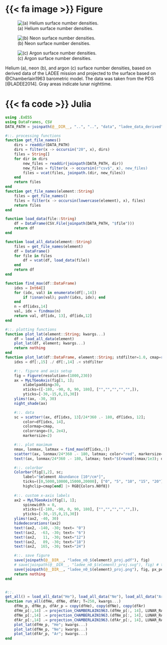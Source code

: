 ::: {.panel-tabset}

# {{< fa image >}} Figure

::: {#fig-ladee-n0 layout-nrow=3}
![(a) Helium surface number densities.](/documentation/planetary_measurements/missions/img/ladee_n0/ladee_n0_He_proj.png)

![(b) Neon surface number densities.](/documentation/planetary_measurements/missions/img/ladee_n0/ladee_n0_Ne_proj.png)

![(c) Argon surface number densities.](/documentation/planetary_measurements/missions/img/ladee_n0/ladee_n0_Ar_proj.png)

Helium (a), neon (b), and argon (c) surface number densities, based on derived data of the LADEE mission and projected to the surface based on @Chamberlain1963 barometric model. The data was taken from the PDS [@LADEE2014]. Gray areas indicate lunar nighttime.
:::

# {{< fa code >}} Julia

```julia
using .ExESS
using DataFrames, CSV
DATA_PATH = joinpath(@__DIR__, "..", "..", "data", "ladee_data_derived")

#::. processing functions
function get_file_names()
    dirs = readdir(DATA_PATH)
    dirs = filter(x -> occursin("20", x), dirs)
    files = String[]
    for dir in dirs
        new_files = readdir(joinpath(DATA_PATH, dir))
        new_files = filter(x -> occursin(r"csv$", x), new_files)
        files = vcat(files, joinpath.(dir, new_files))
    end
    return files
end
function get_file_names(element::String)
    files = get_file_names()
    files = filter(x -> occursin(lowercase(element), x), files)
    return files
end

function load_data(file::String)
    df = DataFrame(CSV.File(joinpath(DATA_PATH, "$file")))
    return df
end

function load_all_data(element::String)
    files = get_file_names(element)
    df = DataFrame()
    for file in files
        df = vcat(df, load_data(file))
    end
    return df
end

function find_max(df::DataFrame)
    idxs = Int64[]
    for (idx, val) in enumerate(df[:,14])
        if !isnan(val); push!(idxs, idx); end
    end
    n = df[idxs,14]
    val, idx = findmax(n)
    return val, df[idx, 13], df[idx,12]
end

#::. plotting functions
function plot_lat(element::String; kwargs...)
    df = load_all_data(element)
    plot_lat(df, element; kwargs...)
    return nothing
end
function plot_lat(df::DataFrame, element::String; stdfilter=1.0, cmap=reverse(ColorSchemes.deep))
    idxs = df[:,15] ./ df[:,14] .< stdfilter

    #::. figure and axis setup
    fig = Figure(resolution=(1000,230))
    ax = MyLTGeoAxis(fig[1, 1];
        xlabelpadding=30,
        xticks=([-180, -90, 0, 90, 180], ["","","","","",]),
        yticks=[-30,-15,0,15,30])
    ylims!(ax, -30, 30)
    night_shade(ax)

    #::. data
    sc = scatter!(ax, df[idxs, 13]/24*360 .- 180, df[idxs, 12];
        color=df[idxs, 14],
        colormap=cmap,
        colorrange=(0, 2e4),
        markersize=2)

    #::. plot maximum
    nmax, lonmax, latmax = find_max(df[idxs,:])
    scatter!(ax, lonmax/24*360 .- 180, latmax; color="red", markersize=10, marker=:utriangle)
    text!(ax, lonmax/24*360 .- 180, latmax; text="$(round((nmax/1e3); digits=1))", halign=:left, valign=:bottom, color="red")

    #::. colorbar
    Colorbar(fig[1,2], sc;
        label="$element Abundance [10³/cm³]",
        ticks=([0,5000,10000,15000,20000], ["0", "5", "10", "15", "20"]),
        highclip=cmap[end] |> RGB{Colors.N0f8})
    
    #::. custom x-axis labels
    ax2 = MyLTGeoAxis(fig[1, 1];
        spinewidth = 0,
        xticks=([-180, -90, 0, 90, 180], ["","","","","",]),
        yticks=[-30,-15,0,15,30])
    ylims!(ax2, -40, 30)
    hidedecorations!(ax2)
    text!(ax2, -140, -30; text= "0")
    text!(ax2,  -63, -30; text= "6")
    text!(ax2,   11, -30; text="12")
    text!(ax2,   89, -30; text="18")
    text!(ax2,  165, -30; text="24")

    #::. save figure
    save(joinpath(@__DIR__, "ladee_n0_$(element)_proj.pdf"), fig)
    # save(joinpath(@__DIR__, "ladee_n0_$(element)_proj.svg"), fig) # too big!
    save(joinpath(@__DIR__, "ladee_n0_$(element)_proj.png"), fig, px_per_unit=4)
    return nothing
end


#::.
get_all() = load_all_data("He"), load_all_data("Ne"), load_all_data("Ar")
function run_all(dfHe, dfNe, dfAr; T=250, kwargs...)
    dfHe_p, dfNe_p, dfAr_p = copy(dfHe), copy(dfNe), copy(dfAr)
    dfHe_p[:,14] .= projection_CHAMBERLAIN1963.(dfHe_p[:, 14], LUNAR_RADIUS .+ dfHe_p[:, 10]*1e3, LUNAR_RADIUS, T, amu2kg(4))
    dfNe_p[:,14] .= projection_CHAMBERLAIN1963.(dfNe_p[:, 14], LUNAR_RADIUS .+ dfNe_p[:, 10]*1e3, LUNAR_RADIUS, T, amu2kg(20))
    dfAr_p[:,14] .= projection_CHAMBERLAIN1963.(dfAr_p[:, 14], LUNAR_RADIUS .+ dfAr_p[:, 10]*1e3, LUNAR_RADIUS, T, amu2kg(40))
    plot_lat(dfHe_p, "He"; kwargs...)
    plot_lat(dfNe_p, "Ne"; kwargs...)
    plot_lat(dfAr_p, "Ar"; kwargs...)
end
```

:::